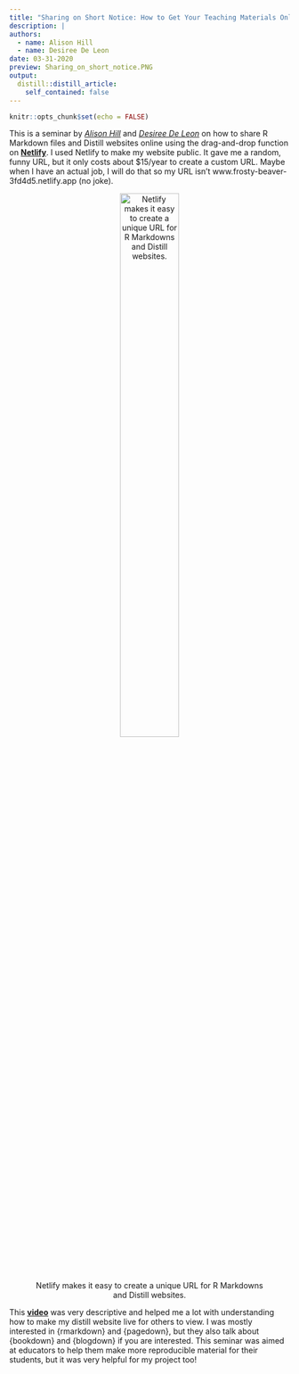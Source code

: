```yaml
---
title: "Sharing on Short Notice: How to Get Your Teaching Materials Online with R Markdown"
description: |
authors:
  - name: Alison Hill 
  - name: Desiree De Leon
date: 03-31-2020
preview: Sharing_on_short_notice.PNG
output:
  distill::distill_article:
    self_contained: false
---
```



```r
knitr::opts_chunk$set(echo = FALSE)
```

This is a seminar by [*Alison Hill*](https://www.rstudio.com/authors/alison-hill/) and [*Desiree De Leon*](https://www.rstudio.com/authors/desir%C3%A9e-de-leon/) on how to share R Markdown files and Distill websites online using the drag-and-drop  function on [**Netlify**](https://app.netlify.com/drop). I used Netlify to make my website public. It gave me a random, funny URL, but it only costs about $15/year to create a custom URL. Maybe when I have an actual job, I will do that so my URL isn't www.frosty-beaver-3fd4d5.netlify.app (no joke).

<center>

![Netlify makes it easy to create a unique URL for R Markdowns and Distill websites.](~/STA 518/Course Project/Personal-Website/_posts/2021-12-09-materialslive/netlify.PNG){width=50%}

</center>

This [**video**](https://www.rstudio.com/resources/webinars/sharing-on-short-notice-how-to-get-your-materials-online-with-r-markdown/) was very descriptive and helped me a lot with understanding how to make my distill website live for others to view. I was mostly interested in {rmarkdown} and {pagedown}, but they also talk about {bookdown} and {blogdown} if you are interested. This seminar was aimed at educators to help them make more reproducible material for their students, but it was very helpful for my project too!


